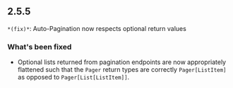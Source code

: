 ## 2.5.5
`*(fix)*`: Auto-Pagination now respects optional return values

### What's been fixed
- Optional lists returned from pagination endpoints are now appropriately flattened such that the `Pager` return types are correctly `Pager[ListItem]` as opposed to `Pager[List[ListItem]]`.

